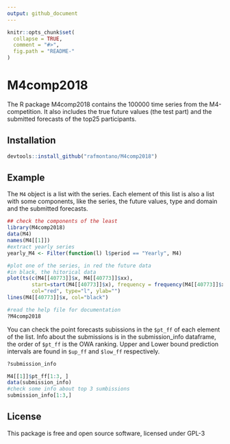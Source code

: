 ```yaml
---
output: github_document
---
```


<!-- README.md is generated from README.Rmd. Please edit that file -->

```r
knitr::opts_chunk$set(
  collapse = TRUE,
  comment = "#>",
  fig.path = "README-"
)
```

# M4comp2018

The R package M4comp2018 contains the 100000 time series from the M4-competition. It also includes the true future values (the test part) and the submitted forecasts of the top25 participants.

## Installation

```r
devtools::install_github("rafmontano/M4comp2018")
```

## Example

The `M4` object is a list with the series. Each element of this list is also a list with some components, like the series, the future values, type and domain and the submitted forecasts.

```r
## check the components of the least
library(M4comp2018)
data(M4)
names(M4[[1]])
#extract yearly series
yearly_M4 <- Filter(function(l) l$period == "Yearly", M4)
```

```r
#plot one of the series, in red the future data
#in black, the hitorical data
plot(ts(c(M4[[40773]]$x, M4[[40773]]$xx),
        start=start(M4[[40773]]$x), frequency = frequency(M4[[40773]]$x)),
        col="red", type="l", ylab="")
lines(M4[[40773]]$x, col="black")
```

```r
#read the help file for documentation
?M4comp2018
```

You can check the point forecasts subissions in the `$pt_ff` of each element of the list. Info about the submissions is in the submission_info dataframe, the order of `$pt_ff` is the OWA ranking. Upper and Lower bound prediction intervals are found in `$up_ff` and `$low_ff` respectively.

```r
?submission_info
```

```r
M4[[1]]$pt_ff[1:3, ]
data(submission_info)
#check some info about top 3 sumbissions
submission_info[1:3,]
```

## License

This package is free and open source software, licensed under GPL-3

